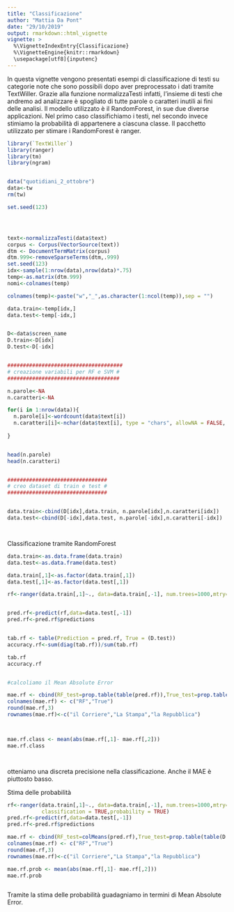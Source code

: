 ```yaml
---
title: "Classificazione"
author: "Mattia Da Pont"
date: "29/10/2019"
output: rmarkdown::html_vignette
vignette: >
  %\VignetteIndexEntry{Classificazione}
  %\VignetteEngine{knitr::rmarkdown}
  \usepackage[utf8]{inputenc}
---
```


In questa vignette vengono presentati esempi di classificazione
di testi su categorie note che sono possibili dopo aver preprocessato i dati tramite TextWiller.
Grazie alla funzione normalizzaTesti infatti, l'insieme di testi che andremo ad analizzare è spogliato di tutte parole o caratteri inutili ai fini delle analisi.
Il modello utilizzato è il RandomForest, in sue due diverse applicazioni.
Nel primo caso classifichiamo i testi, nel secondo invece stimiamo la probabilità di appartenere a ciascuna classe.
Il pacchetto utilizzato per stimare i RandomForest è ranger.


```r

library(`TextWiller`)
library(ranger)
library(tm)
library(ngram)


data("quotidiani_2_ottobre")
data<-tw
rm(tw)

set.seed(123)





```

```r

text<-normalizzaTesti(data$text)
corpus <- Corpus(VectorSource(text))
dtm <- DocumentTermMatrix(corpus)
dtm.999<-removeSparseTerms(dtm,.999)
set.seed(123)
idx<-sample(1:nrow(data),nrow(data)*.75)
temp<-as.matrix(dtm.999)
nomi<-colnames(temp)

colnames(temp)<-paste("w","_",as.character(1:ncol(temp)),sep = "")

data.train<-temp[idx,]
data.test<-temp[-idx,]


D<-data$screen_name
D.train<-D[idx]
D.test<-D[-idx]


#####################################
# creazione variabili per RF e SVM #
####################################

n.parole<-NA
n.caratteri<-NA

for(i in 1:nrow(data)){
  n.parole[i]<-wordcount(data$text[i])
  n.caratteri[i]<-nchar(data$text[i], type = "chars", allowNA = FALSE, keepNA = NA)
  
}


head(n.parole)
head(n.caratteri)


################################
# creo dataset di train e test #
################################


data.train<-cbind(D[idx],data.train, n.parole[idx],n.caratteri[idx])
data.test<-cbind(D[-idx],data.test, n.parole[-idx],n.caratteri[-idx])




```



Classificazione tramite RandomForest

```r

data.train<-as.data.frame(data.train)
data.test<-as.data.frame(data.test)

data.train[,1]<-as.factor(data.train[,1])
data.test[,1]<-as.factor(data.test[,1])

rf<-ranger(data.train[,1]~., data=data.train[,-1], num.trees=1000,mtry=38,classification = TRUE, importance = "impurity")


pred.rf<-predict(rf,data=data.test[,-1])
pred.rf<-pred.rf$predictions


tab.rf <- table(Prediction = pred.rf, True = (D.test))
accuracy.rf<-sum(diag(tab.rf))/sum(tab.rf)

tab.rf
accuracy.rf


#calcoliamo il Mean Absolute Error

mae.rf <- cbind(RF_test=prop.table(table(pred.rf)),True_test=prop.table(table(D.test)))
colnames(mae.rf) <- c("RF","True")
round(mae.rf,3)
rownames(mae.rf)<-c("il Corriere","La Stampa","la Repubblica")



mae.rf.class <- mean(abs(mae.rf[,1]- mae.rf[,2]))
mae.rf.class




```

otteniamo una discreta precisione nella classificazione.
Anche il MAE è piuttosto basso.


Stima delle probabilità


```r

rf<-ranger(data.train[,1]~., data=data.train[,-1], num.trees=1000,mtry=38,
           classification = TRUE,probability = TRUE)
pred.rf<-predict(rf,data=data.test[,-1])
pred.rf<-pred.rf$predictions

mae.rf <- cbind(RF_test=colMeans(pred.rf),True_test=prop.table(table(D.test)))
colnames(mae.rf) <- c("RF","True")
round(mae.rf,3)
rownames(mae.rf)<-c("il Corriere","La Stampa","la Repubblica")

mae.rf.prob <- mean(abs(mae.rf[,1]- mae.rf[,2]))
mae.rf.prob



```

Tramite la stima delle probabilità guadagniamo in termini di Mean Absolute Error.





